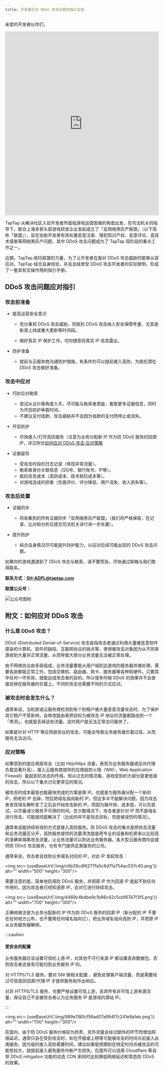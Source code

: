 ```yaml
---
title: 开发者应对 DDoS 攻击问题的指引文档
---
```


<head>
  <meta name="robots" content="noindex" />
</head>


亲爱的开发者伙伴们，

<iframe src="https://onedrive.live.com/embed?resid=6CD1A992A9AAAB1%21138&amp;authkey=!AJsEcJOaSJUgBG0&amp;em=2&amp;wdAr=1.7770833333333333" width="100%" height="600px" frameborder="0">这是嵌入 <a target="_blank" href="https://office.com">Microsoft Office</a> 演示文稿，由 <a target="_blank" href="https://office.com/webapps">Office</a> 提供支持。</iframe>

TapTap 从解决社区入驻开发者所面临游戏运营困难的角度出发，在司法机关的指导下，联合上海多家头部游戏研发企业发起成立了「反网络黑灰产联盟」（以下简称「联盟」），旨在协助开发者有效处置恶意注册、侵犯知识产权、恶意评论、高技术侵害等网络黑灰产问题，其中 DDoS 攻击问题成为了 TapTap 现阶段的重点工作之一。

近期，TapTap 依托联盟的力量，为了让开发者在面对 DDoS 攻击威胁时能够从容应对。TapTap 结合自身经验，并且总结曾受 DDoS 攻击开发者的实际案例，形成了一套具有实操作用的指引手册。

## DDoS 攻击问题应对指引

### 攻击前准备

* 提高运营安全意识

    - 充分重视 DDoS 攻击威胁，将抵抗 DDoS 攻击纳入安全保障考量，尤其是新游上线或重大更新等时间段。
    
    - 做好真实 IP 保护工作，切勿随意将真实 IP 信息露出。
    
* 防护准备

    - 提前与云服务商沟通防护措施，有条件的可以提前接入高防，为抵抗潜在 DDoS 攻击做好准备。
    
### 攻击中应对

* 巧妙应对勒索

    - 尝试从议价等角度入手，尽可能与勒索者周旋，套取更多证据信息，同时为开启防护争取时间。
    - 不建议支付钱款，攻击威胁并不会因为钱款的支付而停止或消失。
    
* 开启防护

    - 尽快接入/打开高防服务（注意为业务分配新 IP 作为防 DDoS 服务的回源 IP，详见附文[如何应对 DDoS 攻击·应对策略](#应对策略)
    
* 证据留存

    - 受攻击时段的日志记录（体现异常流量）。
    - 勒索者身份关联信息（QQ号、银行账号、IP等）。
    - 抵抗攻击成本（高防成本、技术抵抗成本等）。
    - 对游戏造成的损害（负面评价、评分降低、用户流失、收入损失等）。

### 攻击后处置

* 证据同步

    - 将收集到的所有证据同步「反网络黑灰产联盟」（我们将严格保密，在记录、比对和分析后提交司法机关进行进一步处置）。
    
* 提升防护

    - 结合自身情况尽可能提升防护能力，以应对后续可能出现的 DDoS 攻击问题。
    
如果你的游戏遭遇到了 DDoS 攻击与勒索，请不要慌张，尽快通过邮箱与我们取得联系。

**联系方式：SH-ADPL@taptap.com**

**联盟公众号：**

![公众号图标](/img/38bed3dac7fbbd97a142237f53c21467.png)

## 附文：如何应对 DDoS 攻击

### 什么是 DDoS 攻击？

DDoS (Distributed Denial-of-Service) 攻击是指攻击者通过利用大量被恶意软件感染的计算机、软件的缺陷、互联网协议的弱点等，使得被攻击对象因为从不同来源收到大量非正常流量，从而导致大部分业务流量无法被正常处理。

由于网络协议由多层组成，业务流量要能从用户端到达游戏的服务器并被处理，需要各层都能正常工作，包括交换机、路由器、网卡、服务器等各种软硬件。只要其中任何一环失败，就能达成攻击者的目的。所以很多时候 DDoS 的效果并不会直接反映在服务器的负载上。不同的攻击也需要不同的方式应对。

### 被攻击时会发生什么？

通常来说，当机房或云服务商检测到有个别租户被大量恶意流量攻击时，为了保护其它租户不受影响，会修改路由表把目标为被攻击 IP 地址的流量都路由到一个「黑洞」，也就是丢掉这些流量。这时用户就无法正常访问服务了。

如果是针对 HTTP 等应用层协议的攻击，可能会导致业务服务器负载过高，从而服务无法访问。

### 应对策略

如果受到的是应用层攻击（比如 http/https 流量，表现为业务服务器或反向代理负载显著升高），接入云服务商提供的应用层防火墙（WAF，Web Application Firewall）能起到抗攻击的作用。但从过去的情况看，游戏受到的大部分是更低层的攻击，所以以下重点讨论更常见的情况。

被攻击时成本最低也能最快完成的方案是换 IP。也就是为服务器分配一个新的 IP，把老的 IP 去掉，然后把域名指向新的 IP。但这多半不能解决问题，因为攻击者发现域名解析变了之后会开始攻击新的 IP。而因为操作快、成本低，可以先尝试，以尽量减少服务不可用的时间。在少数情况下，攻击者是针对 IP 而不是域名进行攻击，可能就彻底解决了（比如你并不是攻击目标，而是被误伤的情况）。

通常来说能持续有效的方式是接入高防服务。防 DDoS 攻击的难点是把攻击流量和业务流量区分开，高防服务提供的流量清洗就是用专业的设备和机房来以比较高的准确率隔离攻击流量，让业务流量可以到达业务服务器。各大型云服务商均会提供防 DDoS 攻击服务，也有专门提供这类服务的公司。

通常来说，攻击者会找到业务域名对应的 IP，对此 IP 发起攻击：

<img src= {useBaseUrl('/img/c6b28cdf6277fa5c8d7fa754ac037c40.png')} alt="" width="500" height="300"/>

需要注意的是，简单地启用防 DDoS 服务，并把原 IP 作为回源 IP 是起不到任何作用的，因为攻击者已经知道原 IP，会对它进行持续攻击。

<img src= {useBaseUrl('/img/4469c4bdbe9c1b86c42c5cbf6747f3f5.png')} alt="" width="700" height="300"/>

正确地做法是为业务分配新的 IP 作为防 DDoS 服务的回源 IP（新分配的 IP 不要在任何地方公布，也不要用任何域名指向它），把业务域名指向高防 IP，并把原 IP 从业务服务器解绑。

:::caution

#### 更安全的配置

业务服务器应该设置可信的上游 IP，对其他不可行来源 IP 都设置丢弃数据包，否则攻击者还是有可能扫到业务服务 IP 的。

对 HTTPS/TLS 服务，要对 SNI 做相关配置 ，避免处理客户端流量，而是需要经过可信高防回源/代理 IP 才提供服务和作出响应。

对非 HTTPS/TLS 服务，也要严格设置可信上游，丢弃所有非可信上游来源流量，保证自己不会被攻击者认为业务服务 IP 是游戏的源站 IP。

:::

<img src= {useBaseUrl('/img/989e1180cf56ad07a994f7c241e9a1eb.png')} alt="" width="700" height="300"/>

在国内，由于防 DDoS 服务价格较为昂贵，另外流量会经过额外的环节而增加网络延迟，通常只会在受到攻击时，和在开服或上榜等可能被攻击的时间点前接入此类服务。因为临时接入高防需要时间，建议如果能预期到在特定时间点被攻击的可能性较大，就提前接入避免服务中断产生损失。在国外可以选用 Cloudflare 等自带 DDoS mitigation 功能的动态 CDN 来同时达到降低网络延迟和常态防 DDoS 的效果。
